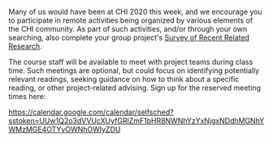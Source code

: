 Many of us would have been at CHI 2020 this week,
and we encourage you to participate in remote activities being organized by various elements of the CHI community.
As part of such activities, and/or through your own searching,
also complete your group project's [Survey of Recent Related Research](https://courses.cs.washington.edu/courses/cse510/20sp/assignments/project#survey-of-recent-related-research).

The course staff will be available to meet with project teams during class time.
Such meetings are optional, but could focus on identifying potentially relevant readings,
seeking guidance on how to think about a specific reading, or other project-related advising.
Sign up for the reserved meeting times here:

<https://calendar.google.com/calendar/selfsched?sstoken=UUw1Q2o3dVVUcXUyfGRlZmF1bHR8NWNhYzYxNjgxNDdhMGNhYWMzMGE4OTYyOWNhOWIyZDU>
